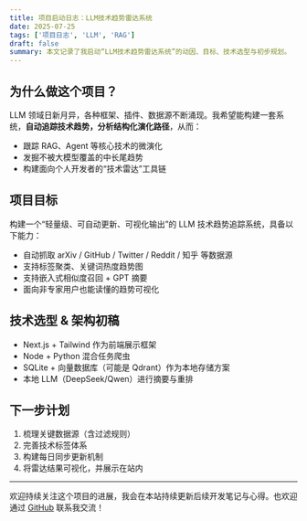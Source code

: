 ```yaml
---
title: 项目启动日志：LLM技术趋势雷达系统
date: 2025-07-25
tags: ['项目日志', 'LLM', 'RAG']
draft: false
summary: 本文记录了我启动“LLM技术趋势雷达系统”的动因、目标、技术选型与初步规划。
---
```


## 为什么做这个项目？

LLM 领域日新月异，各种框架、插件、数据源不断涌现。我希望能构建一套系统，**自动追踪技术趋势，分析结构化演化路径**，从而：

- 跟踪 RAG、Agent 等核心技术的微演化
- 发掘不被大模型覆盖的中长尾趋势
- 构建面向个人开发者的“技术雷达”工具链

## 项目目标

构建一个“轻量级、可自动更新、可视化输出”的 LLM 技术趋势追踪系统，具备以下能力：

- 自动抓取 arXiv / GitHub / Twitter / Reddit / 知乎 等数据源
- 支持标签聚类、关键词热度趋势图
- 支持嵌入式相似度召回 + GPT 摘要
- 面向非专家用户也能读懂的趋势可视化

## 技术选型 & 架构初稿

- Next.js + Tailwind 作为前端展示框架
- Node + Python 混合任务爬虫
- SQLite + 向量数据库（可能是 Qdrant）作为本地存储方案
- 本地 LLM（DeepSeek/Qwen）进行摘要与重排

## 下一步计划

1. 梳理关键数据源（含过滤规则）
2. 完善技术标签体系
3. 构建每日同步更新机制
4. 将雷达结果可视化，并展示在站内

---

欢迎持续关注这个项目的进展，我会在本站持续更新后续开发笔记与心得。也欢迎通过 [GitHub](https://github.com/Leong4) 联系我交流！
